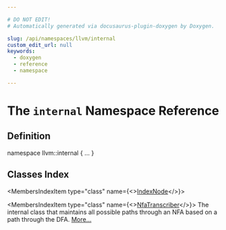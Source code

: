 ```yaml
---

# DO NOT EDIT!
# Automatically generated via docusaurus-plugin-doxygen by Doxygen.

slug: /api/namespaces/llvm/internal
custom_edit_url: null
keywords:
  - doxygen
  - reference
  - namespace

---
```





# The `internal` Namespace Reference

<DoxygenPage pluginConfig={pluginConfig}>



## Definition

<CodeBlock>namespace llvm::internal &#123; ... &#125;</CodeBlock>

## Classes Index

<MembersIndex>

<MembersIndexItem
  type="class"
  name={<><a href="/docs/api/classes/llvm/internal/indexnode">IndexNode</a></>}>
</MembersIndexItem>

<MembersIndexItem
  type="class"
  name={<><a href="/docs/api/classes/llvm/internal/nfatranscriber">NfaTranscriber</a></>}>
The internal class that maintains all possible paths through an NFA based on a path through the DFA. <a href="/docs/api/classes/llvm/internal/nfatranscriber/#details">More...</a>
</MembersIndexItem>

</MembersIndex>


</DoxygenPage>
